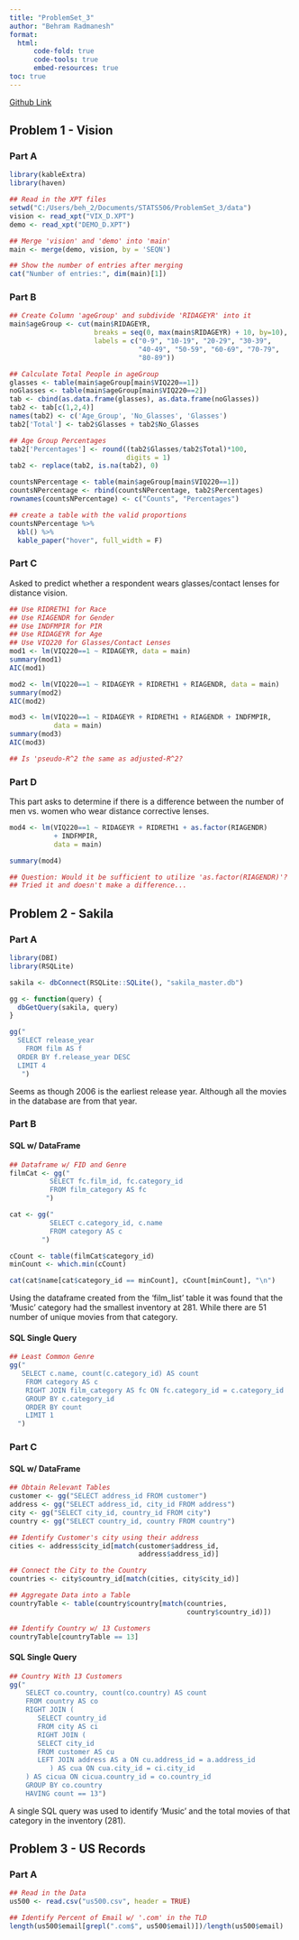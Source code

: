 ```yaml
---
title: "ProblemSet_3"
author: "Behram Radmanesh"
format: 
  html:
      code-fold: true
      code-tools: true
      embed-resources: true
toc: true
---
```


[Github Link](https://github.com/MediciPrime/STATS506/tree/main/ProblemSet_3)

## Problem 1 - Vision

### Part A

```r
library(kableExtra)
library(haven)

## Read in the XPT files
setwd("C:/Users/beh_2/Documents/STATS506/ProblemSet_3/data")
vision <- read_xpt("VIX_D.XPT")
demo <- read_xpt("DEMO_D.XPT")

## Merge 'vision' and 'demo' into 'main'
main <- merge(demo, vision, by = 'SEQN')

## Show the number of entries after merging
cat("Number of entries:", dim(main)[1])
```

### Part B

```r
## Create Column 'ageGroup' and subdivide 'RIDAGEYR' into it
main$ageGroup <- cut(main$RIDAGEYR, 
                     breaks = seq(0, max(main$RIDAGEYR) + 10, by=10),
                     labels = c("0-9", "10-19", "20-29", "30-39",
                                "40-49", "50-59", "60-69", "70-79",
                                "80-89"))

## Calculate Total People in ageGroup
glasses <- table(main$ageGroup[main$VIQ220==1])
noGlasses <- table(main$ageGroup[main$VIQ220==2])
tab <- cbind(as.data.frame(glasses), as.data.frame(noGlasses))
tab2 <- tab[c(1,2,4)]
names(tab2) <- c('Age_Group', 'No_Glasses', 'Glasses')
tab2['Total'] <- tab2$Glasses + tab2$No_Glasses

## Age Group Percentages
tab2['Percentages'] <- round((tab2$Glasses/tab2$Total)*100, 
                             digits = 1)
tab2 <- replace(tab2, is.na(tab2), 0)

countsNPercentage <- table(main$ageGroup[main$VIQ220==1])
countsNPercentage <- rbind(countsNPercentage, tab2$Percentages)
rownames(countsNPercentage) <- c("Counts", "Percentages")

## create a table with the valid proportions
countsNPercentage %>%
  kbl() %>%
  kable_paper("hover", full_width = F)
```

### Part C

Asked to predict whether a respondent wears glasses/contact lenses for distance vision.

```r
## Use RIDRETH1 for Race
## Use RIAGENDR for Gender
## Use INDFMPIR for PIR
## Use RIDAGEYR for Age
## Use VIQ220 for Glasses/Contact Lenses
mod1 <- lm(VIQ220==1 ~ RIDAGEYR, data = main)
summary(mod1)
AIC(mod1)

mod2 <- lm(VIQ220==1 ~ RIDAGEYR + RIDRETH1 + RIAGENDR, data = main)
summary(mod2)
AIC(mod2)

mod3 <- lm(VIQ220==1 ~ RIDAGEYR + RIDRETH1 + RIAGENDR + INDFMPIR,
           data = main)
summary(mod3)
AIC(mod3)

## Is 'pseudo-R^2 the same as adjusted-R^2?

```

### Part D

This part asks to determine if there is a difference between the number of men vs. women who wear distance corrective lenses.

```r
mod4 <- lm(VIQ220==1 ~ RIDAGEYR + RIDRETH1 + as.factor(RIAGENDR) 
           + INDFMPIR,
           data = main)

summary(mod4)

## Question: Would it be sufficient to utilize 'as.factor(RIAGENDR)'?
## Tried it and doesn't make a difference...
```


## Problem 2 - Sakila

### Part A
```r
library(DBI)
library(RSQLite)

sakila <- dbConnect(RSQLite::SQLite(), "sakila_master.db")

gg <- function(query) {
  dbGetQuery(sakila, query)
}

gg("
  SELECT release_year
    FROM film AS f
  ORDER BY f.release_year DESC
  LIMIT 4
   ")
```
Seems as though 2006 is the earliest release year. Although all the movies in the database are from that year.

### Part B

#### SQL w/ DataFrame

```r
## Dataframe w/ FID and Genre
filmCat <- gg("
          SELECT fc.film_id, fc.category_id
          FROM film_category AS fc
         ")

cat <- gg("
          SELECT c.category_id, c.name
          FROM category AS c
        ")

cCount <- table(filmCat$category_id)
minCount <- which.min(cCount)

cat(cat$name[cat$category_id == minCount], cCount[minCount], "\n")

```

Using the dataframe created from the 'film_list' table it was found that the 'Music' category had the smallest inventory at 281. While there are 51 number of unique movies from that category. 

#### SQL Single Query

```r
## Least Common Genre
gg("
   SELECT c.name, count(c.category_id) AS count
    FROM category AS c
    RIGHT JOIN film_category AS fc ON fc.category_id = c.category_id
    GROUP BY c.category_id
    ORDER BY count
    LIMIT 1
  ")

```

### Part C

#### SQL w/ DataFrame
```r
## Obtain Relevant Tables
customer <- gg("SELECT address_id FROM customer")
address <- gg("SELECT address_id, city_id FROM address")
city <- gg("SELECT city_id, country_id FROM city")
country <- gg("SELECT country_id, country FROM country")

## Identify Customer's city using their address
cities <- address$city_id[match(customer$address_id, 
                                address$address_id)]

## Connect the City to the Country
countries <- city$country_id[match(cities, city$city_id)]

## Aggregate Data into a Table
countryTable <- table(country$country[match(countries,
                                            country$country_id)])

## Identify Country w/ 13 Customers
countryTable[countryTable == 13]

```

#### SQL Single Query
```r
## Country With 13 Customers
gg("
    SELECT co.country, count(co.country) AS count
    FROM country AS co
    RIGHT JOIN (
       SELECT country_id
       FROM city AS ci
       RIGHT JOIN (
       SELECT city_id
       FROM customer AS cu
       LEFT JOIN address AS a ON cu.address_id = a.address_id
          ) AS cua ON cua.city_id = ci.city_id
    ) AS cicua ON cicua.country_id = co.country_id
    GROUP BY co.country
    HAVING count == 13")

```

A single SQL query was used to identify 'Music' and the total movies of that category in the inventory (281).

## Problem 3 - US Records

### Part A

```r
## Read in the Data
us500 <- read.csv("us500.csv", header = TRUE)

## Identify Percent of Email w/ '.com' in the TLD
length(us500$email[grepl(".com$", us500$email)])/length(us500$email)

```
